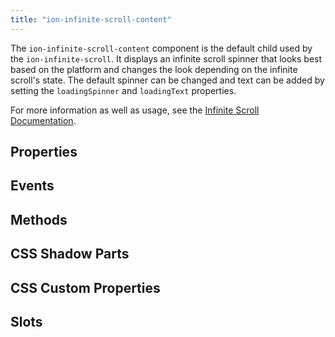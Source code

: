 ```yaml
---
title: "ion-infinite-scroll-content"
---
```




The `ion-infinite-scroll-content` component is the default child used by the `ion-infinite-scroll`. It displays an infinite scroll spinner that looks best based on the platform and changes the look depending on the infinite scroll's state. The default spinner can be changed and text can be added by setting the `loadingSpinner` and `loadingText` properties.

For more information as well as usage, see the [Infinite Scroll Documentation](./infinite-scroll.mdx#infinite-scroll-content).

## Properties
<Props />

## Events
<Events />

## Methods
<Methods />

## CSS Shadow Parts
<Parts />

## CSS Custom Properties
<CustomProps />

## Slots
<Slots />